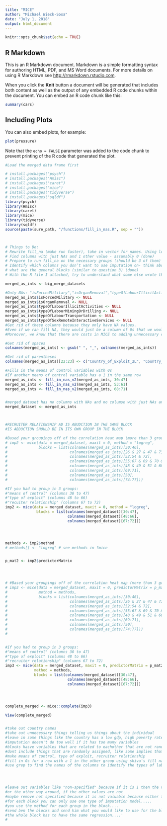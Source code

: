 ```yaml
---
title: "MICE"
author: "Michael Wieck-Sosa"
date: "July 1, 2018"
output: html_document
---
```


```r
knitr::opts_chunk$set(echo = TRUE)
```

## R Markdown

This is an R Markdown document. Markdown is a simple formatting syntax for authoring HTML, PDF, and MS Word documents. For more details on using R Markdown see <http://rmarkdown.rstudio.com>.

When you click the **Knit** button a document will be generated that includes both content as well as the output of any embedded R code chunks within the document. You can embed an R code chunk like this:

```r
summary(cars)
```

## Including Plots

You can also embed plots, for example:

```r
plot(pressure)
```

Note that the `echo = FALSE` parameter was added to the code chunk to prevent printing of the R code that generated the plot.



```r
#Load the merged data frame first 

# install.packages("psych")
# install.packages("Hmisc")
# install.packages("caret")
# install.packages("mice")
# install.packages("tidyverse")
# install.packages("sqldf")
library(psych)
library(Hmisc)
library(caret)
library(mice)
library(tidyverse)
library(sqldf)
source(paste(sure_path, "/functions/fill_in_nas.R", sep = ""))



# Things to Do:
# Rewrite fill_na (make run faster), take in vector for names. Using logical vectors to subset into data frame, Note, you can do df[is.na(df]] to look at all NAs. Also probably easier to load in select columns as a vector not a list (done)
# Find columns with just NAs and 1 other value - assumably 0 (done)
# Prepare to run fill_na on the necessary groups (should be 3 of them) - try using regular expressions (grep, etc) (done)
# Identify which columns you don’t want to use imputation on- think about each variable - they should fall under 2 options (or these are the 2 I’ve thought of (done)
# what are the general blocks (similar to question 3) (done)
# With the R file I attached, try to understand what some else wrote the function to do (I give some initial guidance in the code comments above the function (these were not provided by the person who wrote it)

merged_as_ints <- big_merge_datasets 

#Only NAs: "isForcedMilitary","isOrganRemoval","typeOfLabourIllicitActivities","typeOfLabourMiningOrDrilling","typeOfLabourTransportation","typeOfSexRemoteInteractiveServices"
merged_as_ints$isForcedMilitary <- NULL
merged_as_ints$isOrganRemoval <- NULL
merged_as_ints$typeOfLabourIllicitActivities <- NULL
merged_as_ints$typeOfLabourMiningOrDrilling <- NULL
merged_as_ints$typeOfLabourTransportation <- NULL
merged_as_ints$typeOfSexRemoteInteractiveServices <- NULL
#Get rid of these columns because they only have NA values. 
#Even if we ran fill NA, they would just be a column of 0s that we wouldn't know are actually 0s.
#Moreover, we know that there are costs in MICE to adding unnecessary columns that don't give crucial information.

#Get rid of spaces
colnames(merged_as_ints) <- gsub(" ", "_", colnames(merged_as_ints))

#Get rid of parentheses
colnames(merged_as_ints)[22:23] <- c("Country_of_Exploit_2L", "Country_of_Citizenship_2L")

#Fills in the means of control variables with 0s 
#If another means of control variable has a 1 in the same row
merged_as_ints <- fill_in_nas_v2(merged_as_ints, 30:47)
merged_as_ints <- fill_in_nas_v2(merged_as_ints, 53:61)
merged_as_ints <- fill_in_nas_v2(merged_as_ints, 68:71)


#merged_dataset has no columns with NAs and no columsn with just NAs and 1s or just NAs and 0s.
merged_dataset <- merged_as_ints



#RECRUITER RELATIONSHIP AD IS ABUDCTION IN THE SAME BLOCK
#IS ABDUCTION SHOULD BE IN ITS OWN GROUP IN THE BLOCK

#Based your groupings off of the correlation heat map (more than 3 groups):
# imp2 <- mice(data = merged_dataset, maxit = 0, method = "logreg",
#              blocks = list(colnames(merged_as_ints)[30:46], 
#                            colnames(merged_as_ints)[26 & 27 & 47 & 73], 
#                            colnames(merged_as_ints)[52:54 & 72],
#                            colnames(merged_as_ints)[55:67 & 69 & 70 & 71],
#                            colnames(merged_as_ints)[48 & 49 & 51 & 68 & 29 & 28],  
#                            colnames(merged_as_ints)[69:71], 
#                            colnames(merged_as_ints)[50], 
#                            colnames(merged_as_ints)[74:77]))

#If you had to group in 3 groups: 
#"means of control" (columns 30 to 47)
#"type of exploit" (columns 48 to 66)
#"recuiter relationship" (columns 67 to 72)
imp2 <- mice(data = merged_dataset, maxit = 0, method = "logreg",
              blocks = list(colnames(merged_dataset)[30:47], 
                            colnames(merged_dataset)[48:66], 
                            colnames(merged_dataset)[67:72]))




methods <- imp2$method
# methods[] <- "logreg" # see methods in ?mice 


p_mat2 <- imp2$predictorMatrix       




# #Based your groupings off of the correlation heat map (more than 3 groups):
# imp3 <- mice(data = merged_dataset, maxit = 0, predictorMatrix = p_mat2,
#              method = methods,
#              blocks = list(colnames(merged_as_ints)[30:46], 
#                            colnames(merged_as_ints)[26 & 27 & 47 & 73], 
#                            colnames(merged_as_ints)[52:54 & 72],
#                            colnames(merged_as_ints)[55:67 & 69 & 70 & 71],
#                            colnames(merged_as_ints)[48 & 49 & 51 & 68 & 29 & 28],  
#                            colnames(merged_as_ints)[69:71], 
#                            colnames(merged_as_ints)[50], 
#                            colnames(merged_as_ints)[74:77]))
# 


#If you had to group in 3 groups: 
#"means of control" (columns 30 to 47)
#"type of exploit" (columns 48 to 66)
#"recruiter relationship" (columns 67 to 72)
imp3 <- mice(data = merged_dataset, maxit = 0, predictorMatrix = p_mat2,
             method = methods,
             blocks = list(colnames(merged_dataset)[30:47], 
                            colnames(merged_dataset)[48:66], 
                            colnames(merged_dataset)[67:72]))




complete_merged <- mice::complete(imp3) 

View(complete_merged)


#take out country names 
#take out unnecessary things telling us things about the individual
#leave in some things like the country has a low gdp, high poverty rate, high trafficking rate, tier, etc
#imputation doesn't do too well if it has too many variables
#blocks hasve variables that are related to eachother that are not randomly assigned
#dont include things that are randomly assigned, like some implies that there will be nas everywhere else, buso don't include recruiter relationship unknown, type of labor unknnown, or other wones that are, 
#make means of control, type of exploit, recruiter relationship
#fill in 0s for a row with a 1 in the other group using shiva's fill na function
#use grep to find the names of the columns to identify the types of labor 




#leave out variables like "non-specified" because if it is 1 then the value is not stated...
#or the other way around, if the other values are not 
#maybe remove not specified because it is not valuable because either the values are zero or one and if we ipute then we get 0s anyways....
#for each block you can only use one type of imputation model.....
#you use the method for each group in the block....
#send ben the blocks and send him what you would like to use for the blocks
#the whole block has to have the same regression....'
#

```

